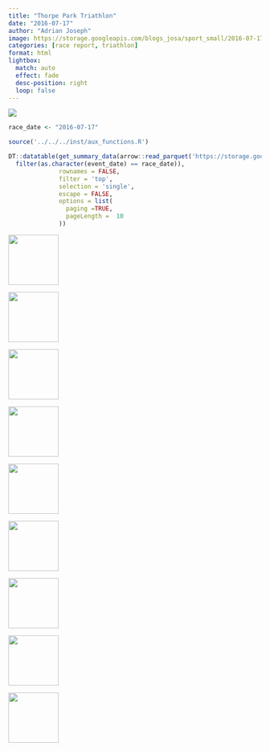 ```yaml
---
title: "Thorpe Park Triathlon"
date: "2016-07-17"
author: "Adrian Joseph"
image: https://storage.googleapis.com/blogs_josa/sport_small/2016-07-17_THORPE_PARK_TRIATHLON/img/00.png
categories: [race report, triathlon]
format: html
lightbox:
  match: auto
  effect: fade
  desc-position: right
  loop: false
---
```


![](https://storage.googleapis.com/blogs_josa/sport_small/2016-07-17_THORPE_PARK_TRIATHLON/img/00.png)

```r
race_date <- "2016-07-17"

source('../../../inst/aux_functions.R')

DT::datatable(get_summary_data(arrow::read_parquet('https://storage.googleapis.com/blogs_josa/sport/parquets/main_dataset.parquet') |>
  filter(as.character(event_date) == race_date)),
              rownames = FALSE,
              filter = 'top',
              selection = 'single',
              escape = FALSE,
              options = list(
                paging =TRUE,
                pageLength =  10
              ))
```




::: {layout-ncol=4}
![](https://storage.googleapis.com/blogs_josa/sport_small/2016-07-17_THORPE_PARK_TRIATHLON/img/00.png){ width="100" group="hi" }

![](https://storage.googleapis.com/blogs_josa/sport_small/2016-07-17_THORPE_PARK_TRIATHLON/img/01.png){ width="100" group="hi" }

![](https://storage.googleapis.com/blogs_josa/sport_small/2016-07-17_THORPE_PARK_TRIATHLON/img/02.jpg){ width="100" group="hi" }

![](https://storage.googleapis.com/blogs_josa/sport_small/2016-07-17_THORPE_PARK_TRIATHLON/img/02a.jpg){ width="100" group="hi" }

![](https://storage.googleapis.com/blogs_josa/sport_small/2016-07-17_THORPE_PARK_TRIATHLON/img/03.jpg){ width="100" group="hi" }

![](https://storage.googleapis.com/blogs_josa/sport_small/2016-07-17_THORPE_PARK_TRIATHLON/img/06.jpg){ width="100" group="hi" }

![](https://storage.googleapis.com/blogs_josa/sport_small/2016-07-17_THORPE_PARK_TRIATHLON/img/07.jpg){ width="100" group="hi" }

![](https://storage.googleapis.com/blogs_josa/sport_small/2016-07-17_THORPE_PARK_TRIATHLON/img/10.jpg){ width="100" group="hi" }

![](https://storage.googleapis.com/blogs_josa/sport_small/2016-07-17_THORPE_PARK_TRIATHLON/img/11.jpg){ width="100" group="hi" }


:::
